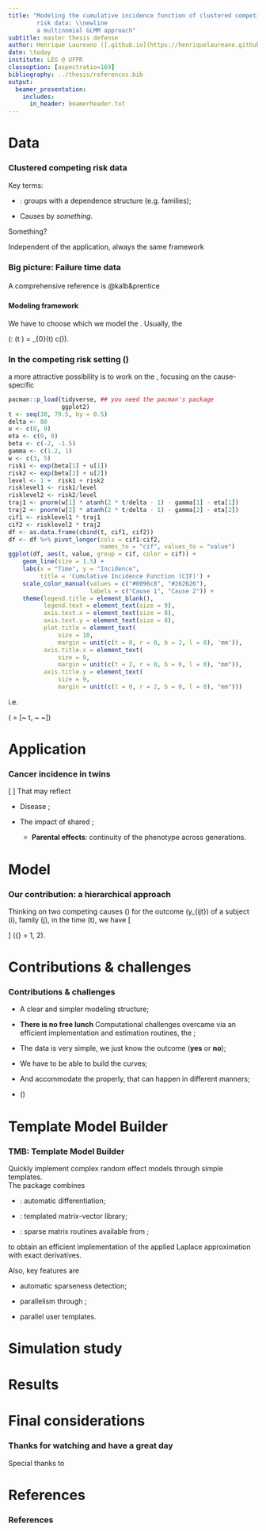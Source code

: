 ```yaml
---
title: "Modeling the cumulative incidence function of clustered competing
        risk data: \\newline
        a multinomial GLMM approach"
subtitle: master thesis defense
author: Henrique Laureano ([.github.io](https://henriquelaureano.github.io))
date: \today
institute: LEG @ UFPR
classoption: [aspectratio=169]
bibliography: ../thesis/references.bib
output:
  beamer_presentation:
    includes:
      in_header: beamerheader.txt
---
```


# Data

### Clustered competing risk data

Key terms:

+ \textcolor{AlertOrange}{Clustered}:
  groups with a dependence structure (e.g. families);

+ Causes \textcolor{AlertOrange}{competing} by *something*.

\bigskip
Something?

\begin{columns}
 \column{5cm}
  \begin{itemize}
  \item \textbf{Failure} of an industrial or electronic component;
 \end{itemize}
 \column{6.25cm}
  \begin{itemize}
   \item \textbf{Occurence} or \textbf{cure} of a disease or some
         biological process;
   \end{itemize}
 \column{4cm}
  \begin{itemize}
   \item \textbf{Progress} of a patient clinic state.
  \end{itemize}
\end{columns}

\bigskip
Independent of the application, always the same framework

\begin{tabular}{lc*{3}{>{\columncolor[gray]{0.8}}c}cr}
 Cluster & ID & Cause 1 & Cause 2 & Censorship & Time & Feature\\
 \hline
 1     & 1  & Yes     & No       & No        & 10   & A\\
 1     & 2  & No      & No       & Yes       &  8   & A\\
 2     & 1  & No      & No       & Yes       &  7   & B\\
 2     & 2  & No      & Yes      & No        &  5   & A\\
\end{tabular}

### Big picture: Failure time data

\bigskip
####
\begin{center}
 \scalebox{0.9}{
  \begin{tikzpicture}
   \begin{pgfonlayer}{nodelayer}
    \node [style=circle] (2) at (-17.5, 5.5) {0};
    \node [style=circle] (3) at (-13.5, 5.5) {1};
    \node [style=circle] (7) at (-7.5, 5.5) {1};
    \node [style=circle] (9) at (-7.5, 4.5) {2};
    \node [style=none] (11) at (-7.5, 3.5) {$\vdots$};
    \node [style=circle] (12) at (-7.5, 2.5) {$m$};
    \node [style=circle] (14) at (-12.25, 4) {0};
    \node [style=circle] (22) at (-6, 3.5) {0};
    \node [style=circle] (23) at (-2, 3.5) {2};
    \node [style=circle] (25) at (-4, 5.5) {1};
    \node [style=none] (27) at (-17, 5.5) {};
    \node [style=none] (28) at (-14, 5.5) {};
    \node [style=none] (29) at (-11.75, 4.25) {};
    \node [style=none] (30) at (-8, 5.5) {};
    \node [style=none] (31) at (-8, 4.5) {};
    \node [style=none] (32) at (-8, 2.5) {};
    \node [style=none] (33) at (-5.5, 3.5) {};
    \node [style=none] (34) at (-4.5, 5.25) {};
    \node [style=none] (35) at (-2.5, 3.5) {};
    \node [style=none] (36) at (-11.75, 4) {};
    \node [style=none] (37) at (-11.75, 3.75) {};
    \node [style=none] (38) at (-5.5, 3.75) {};
    \node [style=none] (39) at (-2.5, 3.75) {};
    \node [style=none] (40) at (-3.5, 5.25) {};
    \node [style=none] (44) at (-15.5, 6.75) {{\large
                                               Failure time process}};
    \node [style=none] (45) at (-10, 6.75) {{\large
                                             Competing risk process}};
    \node [style=none] (47) at (-4, 6.75) {{\large Multistate process}};
   \end{pgfonlayer}
   \begin{pgfonlayer}{edgelayer}
	\draw [style=1side] (27.center) to (28.center);
	\draw [style=1side] (37.center) to (32.center);
	\draw [style=1side] (40.center) to (39.center);
	\draw [style=1side] (33.center) to (35.center);
	\draw [style=2side] (38.center) to (34.center);
	\draw [style=1side] (36.center) to (31.center);
	\draw [style=1side] (29.center) to (30.center);
   \end{pgfonlayer}
  \end{tikzpicture}
 }
\end{center}

\bigskip
\begin{columns}
 \column{4cm}
  \textit{Same methodologies, different names.}
  \column{9cm}
   \begin{description}
    \item[Survival analysis] Industrial life testing;
    \item[Reliability analysis] Biomedical studies.
   \end{description}
\end{columns}

\bigskip
\includegraphics[height=0.3cm]{logo/twitter.png}
A comprehensive reference is @kalb&prentice

###

#### Modeling framework

We have to choose which \textcolor{UniBlue}{scale} we model the
\textbf{survival experience}.\newline
Usually, the

\bigskip
\(\text{\textcolor{UniBlue}{hazard} (failure rate)
        \textcolor{UniBlue}{scale}}: \quad
  \lambda(t \mid \text{features}) =
  \lambda_{0}(t) \times c(\text{features})\).

### In the competing risk setting \(\dots\)

a more attractive possibility is to work on the
\textcolor{UniBlue}{probability scale}, focusing on the cause-specific

```r
pacman::p_load(tidyverse, ## you need the pacman's package
               ggplot2)
t <- seq(30, 79.5, by = 0.5)
delta <- 80
u <- c(0, 0)
eta <- c(0, 0)
beta <- c(-2, -1.5)
gamma <- c(1.2, 1)
w <- c(3, 5)
risk1 <- exp(beta[1] + u[1])
risk2 <- exp(beta[2] + u[2])
level <- 1 +  risk1 + risk2
risklevel1 <- risk1/level
risklevel2 <- risk2/level
traj1 <- pnorm(w[1] * atanh(2 * t/delta - 1) - gamma[1] - eta[1])
traj2 <- pnorm(w[2] * atanh(2 * t/delta - 1) - gamma[2] - eta[2])
cif1 <- risklevel1 * traj1
cif2 <- risklevel2 * traj2
df <- as.data.frame(cbind(t, cif1, cif2))
df <- df %>% pivot_longer(cols = cif1:cif2,
                          names_to = "cif", values_to = "value")
ggplot(df, aes(t, value, group = cif, color = cif)) +
    geom_line(size = 1.5) +
    labs(x = "Time", y = "Incidence",
         title = 'Cumulative Incidence Function (CIF)') +
    scale_color_manual(values = c("#0096c8", "#262626"),
                       labels = c("Cause 1", "Cause 2")) +
    theme(legend.title = element_blank(),
          legend.text = element_text(size = 9),
          axis.text.x = element_text(size = 8),
          axis.text.y = element_text(size = 8),
          plot.title = element_text(
              size = 10,
              margin = unit(c(t = 0, r = 0, b = 2, l = 0), 'mm')), 
          axis.title.x = element_text(
              size = 9,
              margin = unit(c(t = 2, r = 0, b = 0, l = 0), "mm")),
          axis.title.y = element_text(
              size = 9,
              margin = unit(c(t = 0, r = 2, b = 0, l = 0), "mm")))
```

i.e.

\(\text{CIF} = \mathbb{P}[~\text{failure time} \leq t,
                          ~\text{a given cause} \mid \text{features}~]\)

# Application

### Cancer incidence in twins

\begin{columns}
 \column{8.5cm}
  \centering
   \includegraphics[width=\textwidth]{figures/twins.jpg}
 \column{5.25cm}
  Clustered competing risks data\newline
  \hspace*{.5cm}\rotatebox[origin=c]{180}{$\Lsh$}
  Clusters? Families\newline
  \hspace*{1.35cm}\rotatebox[origin=c]{180}{$\Lsh$}Family studies\newline
  \hspace*{2.1cm}\rotatebox[origin=c]{180}{$\Lsh$}
  \textcolor{UniBlue}{Twins data}
\end{columns}
\[
 \text{Family studies}~\Rightarrow~
 \text{\color{UniBlue}{within-family dependence}}
\]
That may reflect

+ Disease \textbf{heritability};
  
+ The impact of shared \textbf{environmental effects};
  
  + **Parental effects**:
    continuity of the phenotype across generations.

# Model

### Our contribution: a hierarchical approach

Thinking on two competing causes\newline
\(\dots\) for the outcome \(y_{ijt}\) of a subject \(i\), family \(j\),
in the time \(t\), we have
\[
 \begin{aligned}
  y_{ijt} \mid
  \underbrace{\{u_{1j}, u_{2j}, \eta_{1j}, \eta_{2j}\}}_{
  \substack{\text{\color{UniBlue}{latent effects}}}
  } & \sim
  \text{Multinomial}(p_{1ijt}, p_{2ijt}, p_{3ijt})\\
  \begin{bmatrix} u_{1j}\\ u_{2j}\\ \eta_{1j}\\ \eta_{2j} \end{bmatrix}
  & \sim
  \parbox{2cm}{\centering Multivariate Normal}
  \left(
   \begin{bmatrix} 0\\ 0\\ 0\\ 0 \end{bmatrix},
   \begin{bmatrix}
    \sigma_{u_{1}}^{2}&
    \sigma_{u_{1}, u_{2}}&
    \sigma_{u_{1}, \eta_{1}}&
    \sigma_{u_{1}, \eta_{2}}\\
   &\sigma_{u_{2}}^{2}&
    \sigma_{u_{2}, \eta_{1}}&
    \sigma_{u_{2}, \eta_{2}}\\
  &&\sigma_{\eta_{1}}^{2}&
    \sigma_{\eta_{1}, \eta_{2}}\\
 &&&\sigma_{\eta_{2}}^{2}
   \end{bmatrix}
  \right)\\  
  p_{ {\color{UniBlue}{k}} ijt} &=
  \frac{\partial \text{CIF}}{\partial t}\\
  & = \frac{\partial}{\partial t}
  \underbrace{
   \pi_{\color{UniBlue}{k}}(X, u_{1}, u_{2} \mid \bm{\beta})}_{
   \substack{\text{\color{UniBlue}{cluster-specific}}\\
             \text{\color{UniBlue}{risk level}}}}
  \underbrace{\Phi[w_{\color{UniBlue}{k}} g(t) -
                   X^{\top}\bm{\gamma}_{\color{UniBlue}{k}} -
                   \eta_{\color{UniBlue}{k}}]}_{
   \substack{\text{\color{UniBlue}{cluster-specific}}\\
             \text{\color{UniBlue}{failure time trajectory}}}},
 \end{aligned}
\]
\({\color{UniBlue}{k}} = 1, 2\).

# Contributions \& challenges

### Contributions \& challenges

+ A clear and simpler modeling structure;

+ **There is no free lunch**\newline
  Computational challenges overcame via an\newline
  efficient implementation and estimation routines,
  the \textcolor{UniBlue}{TMB};

+ The data is very simple,\newline
  we just know the outcome (**yes** or **no**);

+ We have to be able to build the \textcolor{UniBlue}{CIF} curves;

+ And accommodate the
  \textcolor{UniBlue}{within-family dependence} properly,\newline
  that can happen in different manners;

+ \(\dots\)

# Template Model Builder

### TMB: Template Model Builder

Quickly implement complex random effect models through simple
\texttt{C++} templates.\
The \texttt{R} package combines

+ \texttt{CppAD}: \texttt{C++} automatic differentiation;

+ \texttt{Eigen}: templated matrix-vector library;

+ \texttt{CHOLMOD}: sparse matrix routines available from \texttt{R};

to obtain an efficient implementation of the applied Laplace
approximation with exact derivatives.

Also, key features are

+ automatic sparseness detection;

+ parallelism through \texttt{BLAS};

+ parallel user templates.

# Simulation study

# Results

# Final considerations

### Thanks for watching and have a great day

Special thanks to

\bigskip
\begin{columns}
 \column{1.5cm}
  \centering\includegraphics{logo/ppgmne-logo.png}
 \column{13.75cm}
  {\large \textbf{PPGMNE}}\newline
  Programa de Pós-Graduação em\newline
  Métodos Numéricos em Engenharia
\end{columns}

\bigskip
\begin{columns}
 \column{2cm}
  \includegraphics[height=2cm]{logo/capes.jpg}
 \column{3cm}
  \includegraphics[height=2cm]{logo/ufpr.png}
 \column{4.5cm}
  Joint work with
  \vspace{0.2cm}\newline
  Wagner H. Bonat\newline
  \url{http://leg.ufpr.br/~wagner}
 \column{4.75cm}
  \textcolor{white}{Joint work with}
  \vspace{0.2cm}\newline
  Paulo Justiniano Ribeiro Jr.\newline
  \url{http://leg.ufpr.br/~paulojus}
\end{columns}

\vfill
\includegraphics[height=0.3cm]{logo/twitter.png}
\href{https://twitter.com/hap_laureano}{\text{@hap\_laureano}}

# References

### References

